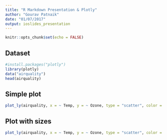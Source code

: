```yaml
---
title: "R Markdown Presentation & Plotly"
author: "Gourav Patnaik"
date: "01/07/2017"
output: ioslides_presentation
---
```


```r
knitr::opts_chunk$set(echo = FALSE)
```

## Dataset 

```r
#install.packages("plotly")
library(plotly)
data("airquality")
head(airquality)
```

## Simple plot
```r
plot_ly(airquality, x = ~ Temp, y = ~ Ozone, type = "scatter", color = ~ factor(Month))
```

## Plot with sizes 
```r
plot_ly(airquality, x = ~ Temp, y = ~ Ozone, type = "scatter", color = ~ factor(Month), size = ~Solar.R)
```
